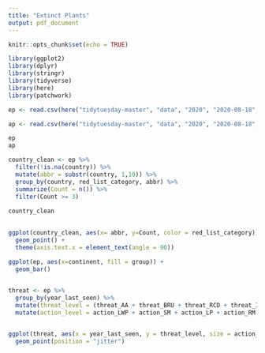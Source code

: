 ```yaml
---
title: "Extinct Plants"
output: pdf_document
---
```


```r
knitr::opts_chunk$set(echo = TRUE)
```

```r
library(ggplot2)
library(dplyr)
library(stringr)
library(tidyverse)
library(here)
library(patchwork)
```

```r
ep <- read.csv(here("tidytuesday-master", "data", "2020", "2020-08-18", "plants.csv"))

ap <- read.csv(here("tidytuesday-master", "data", "2020", "2020-08-18", "actions.csv"))

ep
ap
```

```r
country_clean <- ep %>%
  filter(!is.na(country)) %>%
  mutate(abbr = substr(country, 1,10)) %>%
  group_by(country, red_list_category, abbr) %>%
  summarize(Count = n()) %>%
  filter(Count >= 3)
  
country_clean

  
ggplot(country_clean, aes(x= abbr, y=Count, color = red_list_category)) +
  geom_point() +
  theme(axis.text.x = element_text(angle = 90))

ggplot(ep, aes(x=continent, fill = group)) +
  geom_bar() 
  

```

```r

threat <- ep %>%
  group_by(year_last_seen) %>%
  mutate(threat_level = (threat_AA + threat_BRU + threat_RCD + threat_ISGD + threat_EPM + threat_CC + threat_HID + threat_P + threat_TS + threat_NSM + threat_GE + threat_NA)) %>%
  mutate(action_level = action_LWP + action_SM + action_LP + action_RM + action_EA + action_NA)


ggplot(threat, aes(x = year_last_seen, y = threat_level, size = action_level, color = red_list_category)) +
  geom_point(position = "jitter")


```


